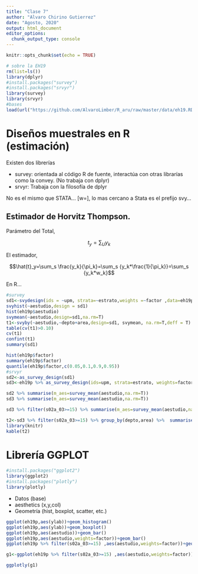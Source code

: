 ```yaml
---
title: "Clase 7"
author: "Alvaro Chirino Gutierrez"
date: "Agosto, 2020"
output: html_document
editor_options: 
  chunk_output_type: console
---
```


```r
knitr::opts_chunk$set(echo = TRUE)
```

```r
# sobre la EH19
rm(list=ls())
library(dplyr)
#install.packages("survey")
#install.packages("srvyr")
library(survey)
library(srvyr)
#bases
load(url("https://github.com/AlvaroLimber/R_aru/raw/master/data/eh19.RData"))
```


# Diseños muestrales en R (estimación)

Existen dos librerías

  * survey: orientada al código R de fuente, interactúa con otras librarías como la convey. (No trabaja con dplyr)
  * srvyr:  Trabaja con la filosofía de dplyr 
  
No es el mismo que STATA... [w=], lo mas cercano a Stata es el prefijo svy...


## Estimador de Horvitz Thompson.

Parámetro del Total,

$$t_y=\sum_U{y_k}$$

El estimador,

$$\hat{t}_y=\sum_s \frac{y_k}{\pi_k}=\sum_s {y_k*\frac{1}{\pi_k}}=\sum_s {y_k*w_k}$$

En R...

```r
#survey
sd1<-svydesign(ids = ~upm, strata=~estrato,weights =~factor ,data=eh19p)
svyhist(~aestudio,design = sd1)
hist(eh19p$aestudio)
svymean(~aestudio,design=sd1,na.rm=T)
t1<-svyby(~aestudio,~depto+area,design=sd1, svymean, na.rm=T,deff = T)
table(cv(t1)>0.10)
cv(t1)
confint(t1)
summary(sd1)

hist(eh19p$factor)
summary(eh19p$factor)
quantile(eh19p$factor,c(0.05,0.1,0.9,0.95))
#srvyr
sd2<-as_survey_design(sd1)
sd3<-eh19p %>% as_survey_design(ids=upm, strata=estrato, weights=factor)

sd2 %>% summarise(m_aes=survey_mean(aestudio,na.rm=T))
sd3 %>% summarise(m_aes=survey_mean(aestudio,na.rm=T))

sd3 %>% filter(s02a_03>=15) %>% summarise(m_aes=survey_mean(aestudio,na.rm=T))

t2<-sd3 %>% filter(s02a_03>=15) %>% group_by(depto,area) %>%  summarise(m_aes=survey_mean(aestudio,na.rm=T,deff=T,vartype=c("ci","cv","se")))
library(knitr)
kable(t2)
```

# Librería GGPLOT

```r
#install.packages("ggplot2")
library(ggplot2)
#install.packages("plotly")
library(plotly)
```

  * Datos (base)
  * aesthetics (x,y,col)
  * Geometría (hist, boxplot, scatter, etc.)
  
```r
ggplot(eh19p,aes(ylab))+geom_histogram()
ggplot(eh19p,aes(ylab))+geom_boxplot()
ggplot(eh19p,aes(aestudio))+geom_bar()
ggplot(eh19p,aes(aestudio,weights=factor))+geom_bar()
ggplot(eh19p %>% filter(s02a_03>=15) ,aes(aestudio,weights=factor))+geom_bar()

g1<-ggplot(eh19p %>% filter(s02a_03>=15) ,aes(aestudio,weights=factor))+geom_bar()

ggplotly(g1) 
```







